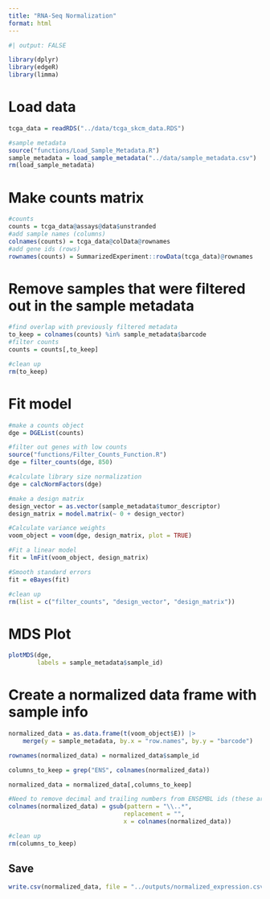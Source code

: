 ```yaml
---
title: "RNA-Seq Normalization"
format: html
---
```


```r

#| output: FALSE

library(dplyr)
library(edgeR)
library(limma)

```

# Load data
```r

tcga_data = readRDS("../data/tcga_skcm_data.RDS")

#sample metadata
source("functions/Load_Sample_Metadata.R")
sample_metadata = load_sample_metadata("../data/sample_metadata.csv")
rm(load_sample_metadata)

```


# Make counts matrix
```r

#counts
counts = tcga_data@assays@data$unstranded
#add sample names (columns)
colnames(counts) = tcga_data@colData@rownames
#add gene ids (rows)
rownames(counts) = SummarizedExperiment::rowData(tcga_data)@rownames

```


# Remove samples that were filtered out in the sample metadata
```r

#find overlap with previously filtered metadata
to_keep = colnames(counts) %in% sample_metadata$barcode
#filter counts
counts = counts[,to_keep]

#clean up
rm(to_keep)

```


# Fit model
```r

#make a counts object
dge = DGEList(counts)

#filter out genes with low counts
source("functions/Filter_Counts_Function.R")
dge = filter_counts(dge, 850)

#calculate library size normalization
dge = calcNormFactors(dge)

#make a design matrix
design_vector = as.vector(sample_metadata$tumor_descriptor)
design_matrix = model.matrix(~ 0 + design_vector)

#Calculate variance weights
voom_object = voom(dge, design_matrix, plot = TRUE)

#Fit a linear model
fit = lmFit(voom_object, design_matrix)

#Smooth standard errors
fit = eBayes(fit)

#clean up
rm(list = c("filter_counts", "design_vector", "design_matrix"))

```

# MDS Plot
```r

plotMDS(dge,
        labels = sample_metadata$sample_id)

```

# Create a normalized data frame with sample info
```r

normalized_data = as.data.frame(t(voom_object$E)) |> 
    merge(y = sample_metadata, by.x = "row.names", by.y = "barcode") 

rownames(normalized_data) = normalized_data$sample_id

columns_to_keep = grep("ENS", colnames(normalized_data))

normalized_data = normalized_data[,columns_to_keep]

#Need to remove decimal and trailing numbers from ENSEMBL ids (these are version numbers)
colnames(normalized_data) = gsub(pattern = "\\..*",
                                replacement = "",
                                x = colnames(normalized_data))

#clean up
rm(columns_to_keep)

```

## Save
```r

write.csv(normalized_data, file = "../outputs/normalized_expression.csv")

```

